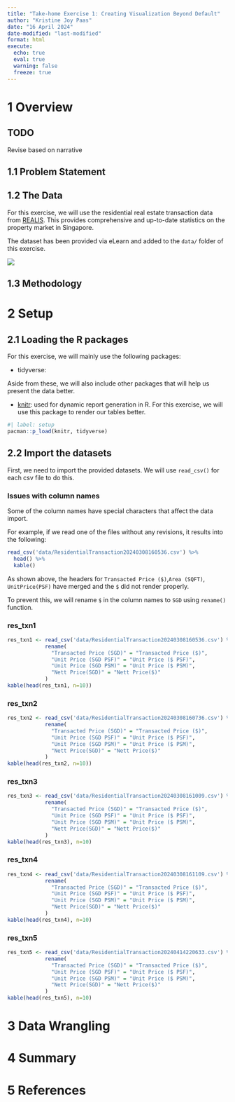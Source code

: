 ```yaml
---
title: "Take-home Exercise 1: Creating Visualization Beyond Default"
author: "Kristine Joy Paas"
date: "16 April 2024"
date-modified: "last-modified"
format: html
execute: 
  echo: true
  eval: true
  warning: false
  freeze: true
---
```


# 1 Overview

::: callout-note
## TODO

Revise based on narrative
:::

## 1.1 Problem Statement

## 1.2 The Data

For this exercise, we will use the residential real estate transaction data from [REALIS](https://www.ura.gov.sg/reis/index). This provides comprehensive and up-to-date statistics on the property market in Singapore.

The dataset has been provided via eLearn and added to the `data/` folder of this exercise.

![](images/file_structure.png)

## 1.3 Methodology

# 2 Setup

## 2.1 Loading the R packages

For this exercise, we will mainly use the following packages:

-   tidyverse:

Aside from these, we will also include other packages that will help us present the data better.

-   [knitr](https://www.rdocumentation.org/packages/knitr/versions/1.45): used for dynamic report generation in R. For this exercise, we will use this package to render our tables better.

```r
#| label: setup
pacman::p_load(knitr, tidyverse)
```

## 2.2 Import the datasets

First, we need to import the provided datasets. We will use `read_csv()` for each csv file to do this.

::: {.callout-important collapse="true"}
### Issues with column names

Some of the column names have special characters that affect the data import.

For example, if we read one of the files without any revisions, it results into the following:

```r
read_csv('data/ResidentialTransaction20240308160536.csv') %>%
  head() %>%
  kable()
```

As shown above, the headers for `Transacted Price ($)`,`Area (SQFT)`, `UnitPrice(PSF)` have merged and the `$` did not render properly.

To prevent this, we will rename `$` in the column names to `SGD` using `rename()` function.
:::

::: panel-tabset
### res_txn1

```r
res_txn1 <- read_csv('data/ResidentialTransaction20240308160536.csv') %>%
            rename(
              "Transacted Price (SGD)" = "Transacted Price ($)",
              "Unit Price (SGD PSF)" = "Unit Price ($ PSF)",
              "Unit Price (SGD PSM)" = "Unit Price ($ PSM)",
              "Nett Price(SGD)" = "Nett Price($)"
            )
kable(head(res_txn1, n=10))
```

### res_txn2

```r
res_txn2 <- read_csv('data/ResidentialTransaction20240308160736.csv') %>%
            rename(
              "Transacted Price (SGD)" = "Transacted Price ($)",
              "Unit Price (SGD PSF)" = "Unit Price ($ PSF)",
              "Unit Price (SGD PSM)" = "Unit Price ($ PSM)",
              "Nett Price(SGD)" = "Nett Price($)"
            )
kable(head(res_txn2, n=10))
```

### res_txn3

```r
res_txn3 <- read_csv('data/ResidentialTransaction20240308161009.csv') %>%
            rename(
              "Transacted Price (SGD)" = "Transacted Price ($)",
              "Unit Price (SGD PSF)" = "Unit Price ($ PSF)",
              "Unit Price (SGD PSM)" = "Unit Price ($ PSM)",
              "Nett Price(SGD)" = "Nett Price($)"
            )
kable(head(res_txn3), n=10)
```

### res_txn4

```r
res_txn4 <- read_csv('data/ResidentialTransaction20240308161109.csv') %>%
            rename(
              "Transacted Price (SGD)" = "Transacted Price ($)",
              "Unit Price (SGD PSF)" = "Unit Price ($ PSF)",
              "Unit Price (SGD PSM)" = "Unit Price ($ PSM)",
              "Nett Price(SGD)" = "Nett Price($)"
            )
kable(head(res_txn4), n=10)
```

### res_txn5

```r
res_txn5 <- read_csv('data/ResidentialTransaction20240414220633.csv') %>%
            rename(
              "Transacted Price (SGD)" = "Transacted Price ($)",
              "Unit Price (SGD PSF)" = "Unit Price ($ PSF)",
              "Unit Price (SGD PSM)" = "Unit Price ($ PSM)",
              "Nett Price(SGD)" = "Nett Price($)"
            )
kable(head(res_txn5), n=10)
```
:::

# 3 Data Wrangling

# 4 Summary

# 5 References
